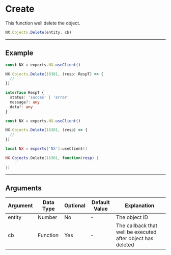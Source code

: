 
# Create

This function well delete the object.

```typescript
NX.Objects.Delete(entity, cb)
```

---

## Example

<Tabs>
<TabItem value="ts" label="TypeScript">

```typescript title="/rc/client/class/object.ts"
const NX = exports.NX.useClient()

NX.Objects.Delete(16381, (resp: RespT) => {
  //
})

interface RespT {
  status: 'succes' | 'error'
  message?: any
  data?: any
}
```

</TabItem>
<TabItem value="js" label="JavaScript">

```js title="/rc/client/class/object.ts"
const NX = exports.NX.useClient()

NX.Objects.Delete(16381, (resp) => {
  //
})
```

</TabItem>
<TabItem value="lua" label="Lua">

```lua title="/rc/client/class/object.ts"
local NX = exports['NX']:useClient()

NX.Objects.Delete(16381, function(resp) {
    --
})
```

</TabItem>
</Tabs>

---

## Arguments

| Argument | Data Type | Optional | Default Value | Explanation                                                 |
| -------- | --------- | -------- | ------------- | ----------------------------------------------------------- |
| entity   | Number    | No       | -             | The object ID                                               |
| cb       | Function  | Yes      | -             | The callback that well be executed after object has deleted |
